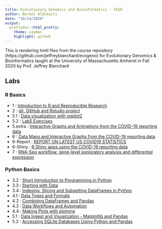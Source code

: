 ```yaml
---
title: Evolutionary Genomics and Bioinformatics - FA20
author: Berent Aldikacti
date: "10/14/2020"
output:
  prettydoc::html_pretty:
    theme: cayman
    highlight: github
---
```


This is rendering hmtl files from the course repository  (https://github.com/jeffreyblanchard/evogeno) for Evolutionary Genomics & Bioinformatics taught at the University of Massachusetts Amherst in Fall 2020 by Prof. Jeffrey Blanchard

## Labs

### R Basics

* 1 : [Introduction to R and Reproducible Research](Lab1_BA.html)
* 2 : [git, GitHub and Rstudio project](Lab2_BA.html)
* 5.1 : [Data visualization with ggplot2](Lab5.1-R_BA.html)
* 5.2 : [Lab5 Exercises](Lab5.2-R_BA.html)
* 5.extra : [Interactive Graphs and Animations from the COVID-19 reporting data](Lab5extra-R_BA.html)
* 6 : [Data Maps and Interactive Graphs from the COVID-19 reporting data](Lab6-R_BA.html)
* 6-Report : [REPORT ON LATEST US COVID19 STATISTICS](Lab6-report-R.html)
* 6-Shiny : [R Shiny apps using the COVID-19 reporting data](https://berent-aldikacti.shinyapps.io/Lab6-Shiny/)
* 7 : [RNA-Seq workflow: gene-level exploratory analysis and differential expression](Lab7_BA.html)

### Python Basics
* 3.2 : [Short Introduction to Programming in Python](Lab3-2_BA.html)
* 3.3 : [Starting with Data](Lab3-3-Python_BA.html)
* 3.4 : [Indexing, Slicing and Subsetting DataFrames in Python](Lab3-4-Python_BA.html)
* 4.1 : [Data Types and Formats](Lab4-1-Python_BA.html)
* 4.2 : [Combining DataFrames and Pandas](Lab4-2-Python_BA.html)
* 4.3 : [Data Workflows and Automation](Lab4-3-Python_BA.html)
* 4.4 : [Making Plots with plotnine](Lab4-4-Python_BA.html)
* 5.1 : [Data Ingest and Visualization - Matplotlib and Pandas](Lab5-1-Python_BA.html)
* 5.2 : [Accessing SQLite Databases Using Python and Pandas](Lab5-2-Python_BA.html)

